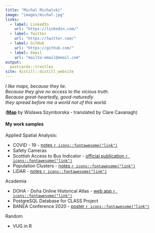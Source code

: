 ```yaml
---
title: "Michal Michalski"
image: "images/michal.jpg"
links:
  - label: LinkedIn
    url: "https://linkedin.com/"
  - label: Twitter
    url: "https://twitter.com/"
  - label: GitHub
    url: "https://github.com/"
  - label: Email
    url: "mailto:email@email.com"
output:
  postcards::trestles
site: distill::distill_website
---
```

 
*I like maps, because they lie.  
Because they give no access to the vicious truth.  
Because great-heartedly, good-naturedly  
they spread before me a world
not of this world.*

([**Map**](https://www.newyorker.com/magazine/2014/04/14/map) by Wislawa Szymborska - translated by Clare Cavanagh)

####  My work samples

Applied Spatial Analysis:

* COVID - 19 - [notes `r icons::fontawesome("link")`](https://topographos.github.io/covid/) 
* Safety Cameras
* Scottish Access to Bus Indicator - [official publication `r icons::fontawesome("link")` ](https://www.transport.gov.scot/publication/transport-and-travel-in-scotland-results-from-the-scottish-household-survey-1/scottish-access-to-bus-indicator-2019-weekday-score/) 
* Population Clusters - [notes `r icons::fontawesome("link")`](https://topographos.github.io/kdepop/) 
* LiDAR - [notes `r icons::fontawesome("link")`](https://topographos.github.io/motte/) 

Academia

* DOHA - Doha Online Historical Atlas - [web app `r icons::fontawesome("link")`](http://originsofdoha.org/doha/) 
* PostgreSQL Database for CLASS Project
* BANEA Conference 2020 - [poster `r icons::fontawesome("link")`](https://topographos.github.io/banea/index.html) 

Random

* VUG in R


